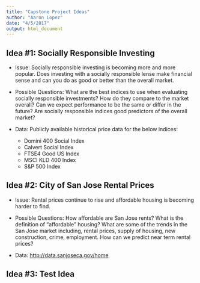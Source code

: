 ```yaml
---
title: "Capstone Project Ideas"
author: "Aaron Lopez"
date: "4/5/2017"
output: html_document
---
```


## Idea #1: Socially Responsible Investing

* Issue: Socially responsible investing is becoming more and more popular. Does investing with a socially responsible lense make financial sense and can you do as good or better than the overall market.

* Possible Questions: What are the best indices to use when evaluating socially responsible investments? How do they compare to the market overall? Can we expect performance to be the same or differ in the future? Are socially responsible indices good predictors of the overall market? 

* Data: Publicly available historical price data for the below indices:
    + Domini 400 Social Index
    + Calvert Social Index
    + FTSE4 Good US Index
    + MSCI KLD 400 Index
    + S&P 500 Index

## Idea #2: City of San Jose Rental Prices

* Issue: Rental prices continue to rise and affordable housing is becoming harder to find. 

* Possible Questions: How affordable are San Jose rents? What is the definition of “affordable” housing? What are some of the trends in the San Jose market including, rental prices, supply of housing, new construction, crime, employment. How can we predict near term rental prices?

* Data: <http://data.sanjoseca.gov/home>

## Idea #3: Test Idea